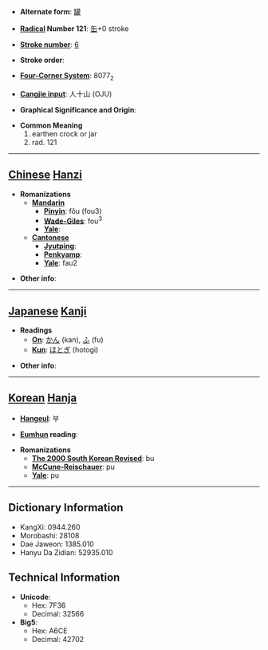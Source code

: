 * '''Alternate form''': [[罐]]

* '''[[Wiktionary:Chinese radical index| Radical]] Number 121''': [[Wiktionary:Chinese radical index 缶|缶]]+0 stroke

* '''[[Wiktionary:Chinese total strokes index|Stroke number]]''': [[Wiktionary:Chinese total strokes index 6|6]]

* '''Stroke order''': 

* '''[[Wiktionary:Chinese four corner index|Four-Corner System]]''': 8077<sub>2</sub>

* '''[[Wiktionary:Chinese Cangjie index|Cangjie input]]''': 人十山 (OJU)

* '''Graphical Significance and Origin''': 

* '''Common Meaning'''
*#earthen crock or jar
*# rad. 121


----

== [[Chinese]] [[Hanzi]] ==

* '''Romanizations'''
** '''[[Mandarin]]'''
*** '''[[Pinyin]]''': fǒu (fou3)
*** '''[[Wade-Giles]]''': fou<sup>3</sup>
*** '''[[Yale]]''': 
** '''[[Cantonese]]'''
*** '''[[Jyutping]]''':
*** '''[[Penkyamp]]''': 
*** '''[[Yale]]''': fau2

* '''Other info''': 

----

== [[Japanese]] [[Kanji]] ==

* '''Readings'''
** '''[[On]]''': [[かん]] (kan), [[ふ]] (fu)
** '''[[Kun]]''': [[ほとぎ]] (hotogi)

* '''Other info''':  

----

== [[Korean]] [[Hanja]] ==

* '''[[Hangeul]]''': 부

* '''[[Eumhun]] reading''': 

* '''Romanizations'''
** '''[[The 2000 South Korean Revised Romanization|The 2000 South Korean Revised]]''': bu
** '''[[McCune-Reischauer]]''': pu
** '''[[Yale]]''': pu

----

== Dictionary Information ==

* KangXi: 0944.260
* Morobashi: 28108
* Dae Jaweon: 1385.010
* Hanyu Da Zidian: 52935.010

== Technical Information ==

* '''Unicode''':
** Hex: 7F36
** Decimal: 32566
* '''Big5''':
** Hex: A6CE
** Decimal: 42702